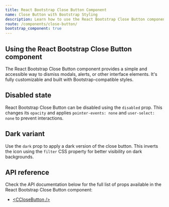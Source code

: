```yaml
---
title: React Bootstrap Close Button Component
name: Close Button with Bootstrap Styling
description: Learn how to use the React Bootstrap Close Button component from CoreUI to add dismiss functionality to modals, alerts, and other UI elements with accessible and customizable styles.
route: /components/close-button/
bootstrap_component: true
---
```


## Using the React Bootstrap Close Button component

The React Bootstrap Close Button component provides a simple and accessible way to dismiss modals, alerts, or other interface elements. It's fully customizable and built with Bootstrap-compatible styles.

<ExampleSnippet className="theme-bootstrap" component="CloseButtonExample" componentName="React Bootstrap Close Button" />

## Disabled state

React Bootstrap Close Button can be disabled using the `disabled` prop. This changes its `opacity` and applies `pointer-events: none` and `user-select: none` to prevent interactions.

<ExampleSnippet className="theme-bootstrap" component="CloseButtonDisabledExample" componentName="React Bootstrap Close Button" />

## Dark variant

Use the `dark` prop to apply a dark version of the close button. This inverts the icon using the `filter` CSS property for better visibility on dark backgrounds.

<ExampleSnippet className="theme-bootstrap bg-dark" component="CloseButtonDarkExample" componentName="React Bootstrap Close Button" />

## API reference

Check the API documentation below for the full list of props available in the React Bootstrap Close Button component:

- [&lt;CCloseButton /&gt;](../api/#cclosebutton)
